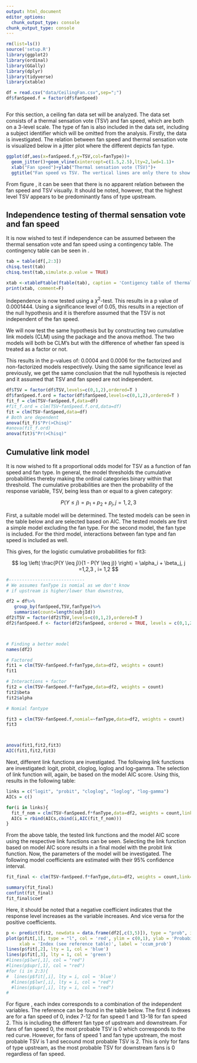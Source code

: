 ---
output: html_document
editor_options: 
  chunk_output_type: console
chunk_output_type: console
---

```{r}
rm(list=ls())
source('setup.R')
library(ggplot2)
library(ordinal)
library(GGally)
library(dplyr)
library(tidyverse)
library(xtable)

df = read.csv("data/CeilingFan.csv",sep=";")
df$fanSpeed.f = factor(df$fanSpeed) 



```

\section{Fan Speed}
For this section, a ceiling fan data set will be analyzed. The data set consists of a thermal sensation vote (TSV) and fan speed, which are both on a 3-level scale. The type of fan is also included in the data set, including a subject identifier \texttt{subjId} which will be omitted from the analysis. Firstly, the data is investigated. The relation between fan speed and thermal sensation vote is visualized below in a jitter plot where the different depicts fan type. 


```{r data.exp, fig.cap = "Jitter plot of thermal sensation vote and fan speed colored accordingly to fan type."}
ggplot(df,aes(x=fanSpeed.f,y=TSV,col=fanType))+
  geom_jitter()+geom_vline(xintercept=c(1.5,2.5),lty=2,lwd=1.1)+
  xlab("Fan speed")+ylab("Thermal sensation vote (TSV)")+
  ggtitle("Fan speed vs TSV. The vertical lines are only there to show the seperation")
```

From figure \ref{fig:data.exp}, it can be seen that there is no apparent relation between the fan speed and TSV visually. It should be noted, however, that the highest level TSV appears to be predominantly fans of type upstream. 

## Independence testing of thermal sensation vote and fan speed

It is now wished to test if independence can be assumed between the thermal sensation vote and fan speed using a contingency table. The contingency table can be seen in \cref{tab:con_table}. 


```{r}
tab = table(df[,2:3])
chisq.test(tab)
chisq.test(tab,simulate.p.value = TRUE)

```

```{r echo=F,results='asis',warning=F,message=F}
xtab <-xtableFtable(ftable(tab), caption = 'Contigency table of thermal sensation vote and fan speed.', label = 'tab:con_table') 
print(xtab, comment=F)
```

Independence is now tested using a $\chi^2$-test. This results in a p value of 0.0001444. Using a significance level of 0.05, this results in a rejection of the null hypothesis and it is therefore assumed that the TSV is not independent of the fan speed.

We will now test the same hypothesis but by constructing two cumulative link models (CLM) using the \texttt{ordinal} package and the anova method. The two models will both be CLM's but with the difference of whether fan speed is treated as a factor or not. 

This results in the p-values of: 0.0004 and 0.0006 for the factorized and non-factorized models respectively. Using the same significance level as previously, we get the same conclusion that the null hypothesis is rejected and it assumed that TSV and fan speed are not independent. 

```{r}
df$TSV = factor(df$TSV,levels=c(0,1,2),ordered=T ) 
df$fanSpeed.f.ord = factor(df$fanSpeed,levels=c(0,1,2),ordered=T ) 
fit_f = clm(TSV~fanSpeed.f,data=df)
#fit_f.ord = clm(TSV~fanSpeed.f.ord,data=df) 
fit = clm(TSV~fanSpeed,data=df)
# Both are dependent
anova(fit_f)$"Pr(>Chisq)"
#anova(fit_f.ord)
anova(fit)$"Pr(>Chisq)"
```

## Cumulative link model

It is now wished to fit a proportional odds model for TSV as a function of fan speed and fan type. In general, the model thresholds the cumulative probabilities thereby making the ordinal categories binary within that threshold. The cumulative probabilities are then the probability of the response variable, TSV, being less than or equal to a given category:

  
$$P(Y \leq j) = p_1 + p_2 + p_j, j = 1,2,3$$

First, a suitable model will be determined. The tested models can be seen in the table below and are selected based on AIC. The tested models are first a simple model excluding the fan type. For the second model, the fan type is included. For the third model, interactions between fan type and fan speed is included as well. 

\begin{table}[ht]
\centering
\begin{tabular}{c l c}
  \hline
   fit & model formula & AIC\\ 
  \hline
  1 & $TSV \sim fanSpeed.f$ & 429.5\\
  2 & $TSV \sim fanSpeed.f + fanType$ & 417.77 \\       
  3 & $TSV \sim fanSpeed.f * fanType$ & 417.43 \\
   \hline
\end{tabular}
\label{table:cfits}
\caption{Suitable model determination for the proportional odds model in \texttt{r} notation.}
\end{table}

This gives, for the logistic cumulative probabilities for fit3:

$$  log \left( \frac{P(Y \leq j)}{1 - P(Y \leq j)} \right) = \alpha_i + \beta_j, j =1,2,3 , i= 1,2  $$

```{r}
#-----------------------------
# We assumes fanType is nomial as we don't know
# if upstream is higher/lower than downstrea,

df2 = df%>%
   group_by(fanSpeed,TSV,fanType)%>%
   summarise(count=length(subjId))
df2$TSV = factor(df2$TSV,levels=c(0,1,2),ordered=T ) 
df2$fanSpeed.f <- factor(df2$fanSpeed, ordered = TRUE, levels = c(0,1,2))



# Finding a better model
names(df2)

# Factored
fit1 = clm(TSV~fanSpeed.f+fanType,data=df2, weights = count)
fit1

# Interactions + factor
fit2 = clm(TSV~fanSpeed.f*fanType,data=df2, weights = count)
fit2$beta
fit2$alpha

# Nomial fantype

fit3 = clm(TSV~fanSpeed.f,nomial=~fanType,data=df2, weights = count)
fit3



anova(fit1,fit2,fit3)
AIC(fit1,fit2,fit3)
```

Next, different link functions are investigated. The following link functions are investigated: logit, probit, cloglog, loglog and log-gamma. The selection of link function will, again, be based on the model AIC score. Using this, results in the following table:



```{r}
links = c("logit", "probit", "cloglog", "loglog", "log-gamma")
AICs = c()

for(i in links){
  fit_f_nom = clm(TSV~fanSpeed.f*fanType,data=df2, weights = count,link=i)
  AICs = rbind(AICs,cbind(i,AIC(fit_f_nom)))
}
```

\begin{table}[h]
\centering
\begin{tabular}{ll |rr}
  \hline
   &  & \multicolumn{1}{l}{                link function} & \multicolumn{1}{l}{                AIC } \\ 
    &  & \multicolumn{1}{l}{                 } & \multicolumn{1}{l}{                 } \\ 
   \hline
A &  & logit            & 417.425338799379 \\ 
  B &  & probit           & 416.560318920447 \\ 
  C &  & cloglog          & 417.051135172447 \\ 
  D &  & loglog           & 420.250968075968 \\ 
  E &  & log-gamma        & 418.280241748026 \\ 
   \hline
\end{tabular}
\caption{AIC scores for the tested link functions.} 
\label{tab:clink}
\end{table}
 
From the above table, the tested link functions and the model AIC score using the respective link functions can be seen. Selecting the link function based on model AIC score results in a final model with the probit link function. Now, the parameters of the model will be investigated. The following model coefficients are estimated with their 95\% confidence interval. 



```{r}
fit_final <- clm(TSV~fanSpeed.f*fanType,data=df2, weights = count,link='probit')

summary(fit_final)
confint(fit_final)
fit_final$coef
```


\begin{table}[ht]
\centering
\begin{tabular}{c c c c}
  \hline
   Coefficient & Estimate & 2.5\% & 97.5\% \\ 
  \hline
  fanSpeed.L      & 0.05731784 &          -0.4709590 & 0.5598617 \\
  fanSpeed.Q      & -0.29205851 &         -0.7461801 & 0.1596159 \\
  fanTypeupstream &   0.77490751 &         0.4106972 & 1.1456447 \\
  fanSpeed.L:fanTypeupstream & 0.50981469  & -0.1146692 & 1.1514795 \\ 
  fanSpeed.Q:fanTypeupstream & -0.24720510 & -0.8747081 &  0.3803590 \\
  \hline
\end{tabular}
\label{table:ccoeff}
\caption{Final model coefficients and their 95\% confidence interval.}
\end{table}

Here, it should be noted that a negative coefficient indicates that the response level increases as the variable increases. And vice versa for the positive coefficients. 

```{r ccum_prob, fig.cap = 'Cumulative probabilities of the response variable TSV, where the red curve is for TSV = 0, the blue curve for TSV = 1 and the green curve for TSV = 2. The independent variables can be referenced in the reference table.'}
p <- predict(fit2, newdata = data.frame(df2[,c(3,5)]), type = "prob", interval = TRUE)
plot(p$fit[,1], type = "l", col = 'red', ylim = c(0,1), ylab = 'Probability', main = 'Cumulative probabilities of the response variable TSV',
     xlab = 'Index (see reference table)', label = 'ccum_prob')
lines(p$fit[,2], lty = 1, col = 'blue')
lines(p$fit[,3], lty = 1, col = 'green')
#lines(p$lwr[,1], col = "red")
#lines(p$upr[,1], col = "red")
#for (i in 2:3){
#  lines(p$fit[,i], lty = i, col = 'blue')
  #lines(p$lwr[,i], lty = i, col = "red")
  #lines(p$upr[,i], lty = i, col = "red")
#


```

For figure \ref{fig:ccum_prob}, each index corresponds to a combination of the independent variables. The reference can be found in the table below. The first 6 indexes are for a fan speed of 0, index 7-12 for fan speed 1 and 13-18 for fan speed 2. This is including the different fan type of upstream and downstream. For fans of fan speed 0, the most probable TSV is 0 which corresponds to the red curve. However, for fans of speed 1 and fan type upstream, the most probable TSV is 1 and secound most probable TSV is 2. This is only for fans of type upstream, as the most probable TSV for downstream fans is 0 regardless of fan speed. 

\begin{table}[h]
\centering
\begin{tabular}{cll}
  \hline
 index & fanType & fanSpeed \\ 
  \hline
1 & downstream & 0 \\ 
  2 & upstream & 0 \\ 
  3 & downstream & 0 \\ 
  4 & upstream & 0 \\ 
  5 & downstream & 0 \\ 
  6 & upstream & 0 \\ 
  7 & downstream & 1 \\ 
  8 & upstream & 1 \\ 
  9 & downstream & 1 \\ 
  10 & upstream & 1 \\ 
  11 & downstream & 1 \\ 
  12 & upstream & 1 \\ 
  13 & downstream & 2 \\ 
  14 & upstream & 2 \\ 
  15 & downstream & 2 \\ 
  16 & upstream & 2 \\ 
  17 & downstream & 2 \\ 
  18 & upstream & 2 \\ 
   \hline
\end{tabular}
\label{table:ref_table}
\caption{Reference table for the index of the cumulative probability plot. }
\end{table}


\newpage
